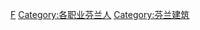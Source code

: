 {{Commonscat|Architects from Finland}}

[[Category:各国建筑师|F]]
[[Category:各职业芬兰人|Category:各职业芬兰人]]
[[Category:芬兰建筑|Category:芬兰建筑]]